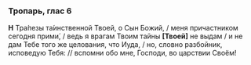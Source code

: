 ### Тропарь, глас 6

**Н** Тра́пезы та́инственной Твоей, о Сын Божий, / меня причастником сегодня прими́, / ведь я врагам Твоим тайны **[**Твоей**]** не выдам / и не дам Тебе того же целования, что Иуда, / но, словно разбойник, исповедую Тебя: // вспомни обо мне, Господи, во царствии Своём!
